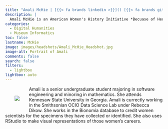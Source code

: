 ```yaml
---
title: "Amali McHie | [{{< fa brands linkedin >}}]() [{{< fa brands github >}}](https://github.com/) [{{< fa envelope >}}](mailto:)"
description: |
  Amali McHie is an American Women's History Initiative *Becuase of Her Story* summer intern. Amali in an undergraduate Software Engineering major at Kennesaw State.
categories:
  - Digital Humanities
  - Museum Informatics
toc: false
lastname: McHie
image: images/headshots/Amali_McHie_Headshot.jpg
image-alt: Portrait of Amali
comments: false
search: false
filters:
  - lightbox
lightbox: auto
---
```

::: {.content-container}
::: {.header-block}

<div>
  <div style="float: left; position: relative; top: 0px; padding: 30px;">
  ![](images/headshots/Amali_McHie_Headshot.jpg)
  </div>

Amali is a senior undergraduate student majoring in software engineering and minoring in mathematics. She attends Kennesaw State University in Georgia. Amali is currectly working in the Smithsonian OCIO Data Science Lab under Rebecca Dikow. She works in the Bionomia database to credit women scientists for the specimens they have collected or identified. She also uses RStudio to make visual representations of those women's careers.
</div>
:::
:::


